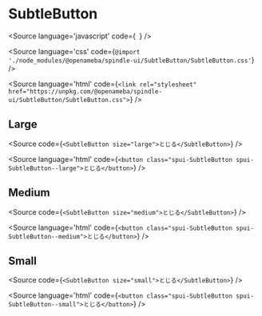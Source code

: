 
<Meta of={SubtleButtonStories} />

# SubtleButton

<Source
  language='javascript'
  code={`
  `}
/>

<Source
  language='css'
  code={`@import './node_modules/@openameba/spindle-ui/SubtleButton/SubtleButton.css'`}
/>

<Source
  language='html'
  code={`<link rel="stylesheet" href="https://unpkg.com/@openameba/spindle-ui/SubtleButton/SubtleButton.css">`}
/>

## Large

<Story of={SubtleButtonStories.Large} />

<Source
  code={`
<SubtleButton size="large">とじる</SubtleButton>
  `}
/>

<Source
  language='html'
  code={`
<button class="spui-SubtleButton spui-SubtleButton--large">とじる</button>
  `}
/>

## Medium

<Story of={SubtleButtonStories.Medium} />

<Source
  code={`
<SubtleButton size="medium">とじる</SubtleButton>
  `}
/>

<Source
  language='html'
  code={`
<button class="spui-SubtleButton spui-SubtleButton--medium">とじる</button>
  `}
/>

## Small

<Story of={SubtleButtonStories.Small} />

<Source
  code={`
<SubtleButton size="small">とじる</SubtleButton>
  `}
/>

<Source
  language='html'
  code={`
<button class="spui-SubtleButton spui-SubtleButton--small">とじる</button>
  `}
/>

